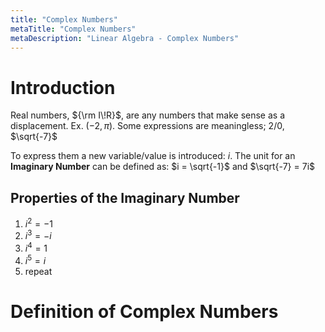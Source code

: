 ```yaml
---
title: "Complex Numbers"
metaTitle: "Complex Numbers"
metaDescription: "Linear Algebra - Complex Numbers"
---
```

<link
  rel="stylesheet"
  href="https://cdn.jsdelivr.net/npm/katex@0.11.0/dist/katex.min.css"
  integrity="sha384-BdGj8xC2eZkQaxoQ8nSLefg4AV4/AwB3Fj+8SUSo7pnKP6Eoy18liIKTPn9oBYNG"
  crossOrigin="anonymous"
/>

# Introduction

Real numbers, ${\rm I\!R}$, are any numbers that make sense as a displacement. Ex. ($-2, \pi$).
Some expressions are meaningless; $2/0$, $\sqrt{-7}$

To express them a new variable/value is introduced: $i$.
The unit for an **Imaginary Number** can be defined as: $i = \sqrt{-1}$ and $\sqrt{-7} = 7i$

## Properties of the Imaginary Number

1. $i^2 = -1$
2. $i^3 = -i$
3. $i^4 = 1$
4. $i^5 = i$
5. repeat

# Definition of Complex Numbers
